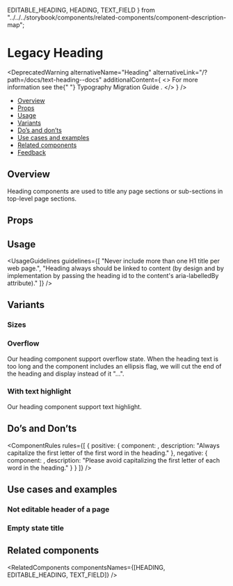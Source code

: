   EDITABLE_HEADING,
  HEADING,
  TEXT_FIELD
} from "../../../storybook/components/related-components/component-description-map";

<Meta of={LegacyHeadingStories} />

# Legacy Heading

<DeprecatedWarning
  alternativeName="Heading"
  alternativeLink="/?path=/docs/text-heading--docs"
  additionalContent={
    <>
      For more information see the{" "}
      <StorybookLink page="Typography Migration Guide" size={StorybookLink.sizes.SMALL}>
        Typography Migration Guide
      </StorybookLink>
      .
    </>
  }
/>

- [Overview](#overview)
- [Props](#props)
- [Usage](#usage)
- [Variants](#variants)
- [Do’s and don’ts](#dos-and-donts)
- [Use cases and examples](#use-cases-and-examples)
- [Related components](#related-components)
- [Feedback](#feedback)

## Overview

Heading components are used to title any page sections or sub-sections in top-level page sections.

<Canvas>
  <Story of={LegacyHeadingStories.Overview} />
</Canvas>

## Props

<PropsTable />

## Usage

<UsageGuidelines
  guidelines={[
    "Never include more than one H1 title per web page.",
    "Heading always should be linked to content (by design and by implementation by passing the heading id to the content's aria-labelledBy attribute)."
  ]}
/>

<TipEditableHeading />

## Variants

### Sizes

<Canvas>
  <Story of={LegacyHeadingStories.Sizes} />
</Canvas>

### Overflow

Our heading component support overflow state.
When the heading text is too long and the component includes an ellipsis flag, we will cut the end of the heading and display instead of it "...".

<Canvas>
  <Story of={LegacyHeadingStories.Overflow} />
</Canvas>

### With text highlight

Our heading component support text highlight.

<Canvas>
  <Story of={LegacyHeadingStories.TextHighlight} />
</Canvas>

## Do’s and Don’ts

<ComponentRules
  rules={[
    {
      positive: {
        component: <Heading value="Hello world" />,
        description: "Always capitalize the first letter of the first word in the heading."
      },
      negative: {
        component: <Heading value="Hello World" />,
        description: "Please avoid capitalizing the first letter of each word in the heading."
      }
    }
  ]}
/>

## Use cases and examples

### Not editable header of a page

<Canvas>
  <Story of={LegacyHeadingStories.NotEditableHeaderOfAPage} />
</Canvas>

### Empty state title

<Canvas>
  <Story of={LegacyHeadingStories.EmptyStateTitle} />
</Canvas>

## Related components

<RelatedComponents componentsNames={[HEADING, EDITABLE_HEADING, TEXT_FIELD]} />
